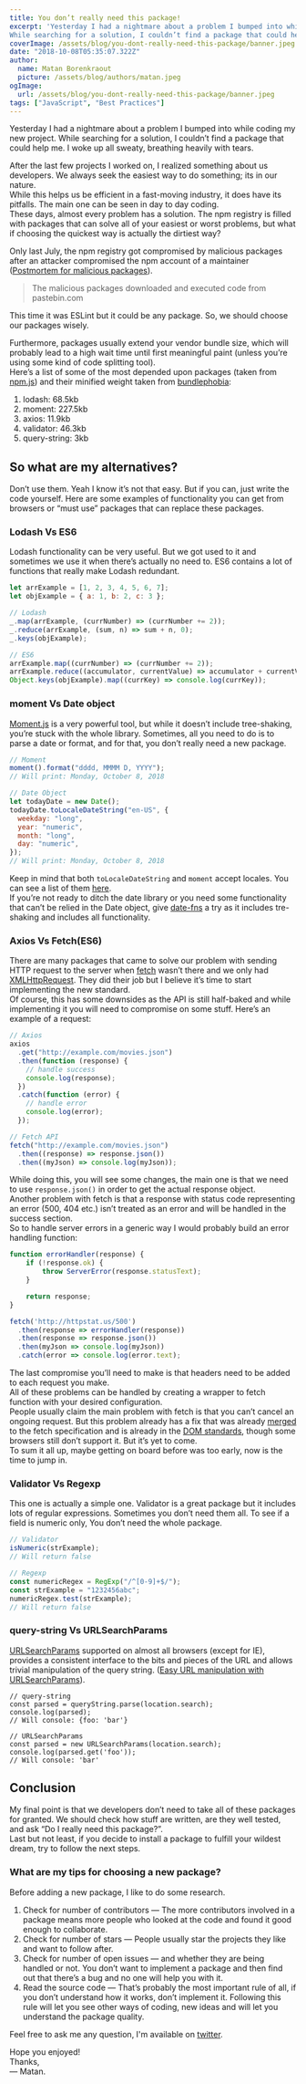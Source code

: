 ```yaml
---
title: You don’t really need this package!
excerpt: 'Yesterday I had a nightmare about a problem I bumped into while coding my new project.
While searching for a solution, I couldn’t find a package that could help me. I woke up all sweaty, breathing heavily with tears.'
coverImage: /assets/blog/you-dont-really-need-this-package/banner.jpeg
date: "2018-10-08T05:35:07.322Z"
author:
  name: Matan Borenkraout
  picture: /assets/blog/authors/matan.jpeg
ogImage:
  url: /assets/blog/you-dont-really-need-this-package/banner.jpeg
tags: ["JavaScript", "Best Practices"]
---
```


Yesterday I had a nightmare about a problem I bumped into while coding my new project.
While searching for a solution, I couldn’t find a package that could help me. I woke up all sweaty, breathing heavily with tears.

After the last few projects I worked on, I realized something about us developers. We always seek the easiest way to do something; its in our nature.  
While this helps us be efficient in a fast-moving industry, it does have its pitfalls.
The main one can be seen in day to day coding.  
These days, almost every problem has a solution. The npm registry is filled with packages that can solve all of your easiest or worst problems, but what if choosing the quickest way is actually the dirtiest way?

Only last July, the npm registry got compromised by malicious packages after an attacker compromised the npm account of a maintainer ([Postmortem for malicious packages](https://eslint.org/blog/2018/07/postmortem-for-malicious-package-publishes)).

> The malicious packages downloaded and executed code from pastebin.com

This time it was ESLint but it could be any package. So, we should choose our packages wisely.

Furthermore, packages usually extend your vendor bundle size, which will probably lead to a high wait time until first meaningful paint (unless you’re using some kind of code splitting tool).  
Here’s a list of some of the most depended upon packages (taken from [npm.js](https://www.npmjs.com/browse/depended)) and their minified weight taken from [bundlephobia](https://bundlephobia.com/):

1. lodash: 68.5kb
2. moment: 227.5kb
3. axios: 11.9kb
4. validator: 46.3kb
5. query-string: 3kb

## So what are my alternatives?

Don’t use them. Yeah I know it’s not that easy. But if you can, just write the code yourself. Here are some examples of functionality you can get from browsers or “must use” packages that can replace these packages.

### Lodash Vs ES6

Lodash functionality can be very useful. But we got used to it and sometimes we use it when there’s actually no need to. ES6 contains a lot of functions that really make Lodash redundant.

```js
let arrExample = [1, 2, 3, 4, 5, 6, 7];
let objExample = { a: 1, b: 2, c: 3 };

// Lodash
_.map(arrExample, (currNumber) => (currNumber += 2));
_.reduce(arrExample, (sum, n) => sum + n, 0);
_.keys(objExample);

// ES6
arrExample.map((currNumber) => (currNumber += 2));
arrExample.reduce((accumulator, currentValue) => accumulator + currentValue);
Object.keys(objExample).map((currKey) => console.log(currKey));
```

### moment Vs Date object

[Moment.js](http://momentjs.com/) is a very powerful tool, but while it doesn’t include tree-shaking, you’re stuck with the whole library. Sometimes, all you need to do is to parse a date or format, and for that, you don’t really need a new package.

```js
// Moment
moment().format("dddd, MMMM D, YYYY");
// Will print: Monday, October 8, 2018

// Date Object
let todayDate = new Date();
todayDate.toLocaleDateString("en-US", {
  weekday: "long",
  year: "numeric",
  month: "long",
  day: "numeric",
});
// Will print: Monday, October 8, 2018
```

Keep in mind that both `toLocaleDateString` and `moment` accept locales. You can see a list of them [here](https://github.com/libyal/libfwnt/wiki/Language-Code-identifiers#language-identifiers).  
If you’re not ready to ditch the date library or you need some functionality that can’t be relied in the Date object, give [date-fns](https://date-fns.org/) a try as it includes tre-shaking and includes all functionality.

### Axios Vs Fetch(ES6)

There are many packages that came to solve our problem with sending HTTP request to the server when [fetch](https://developer.mozilla.org/en-US/docs/Web/API/Fetch_API/Using_Fetch) wasn’t there and we only had [XMLHttpRequest](https://developer.mozilla.org/en-US/docs/Web/API/XMLHttpRequest). They did their job but I believe it’s time to start implementing the new standard.  
Of course, this has some downsides as the API is still half-baked and while implementing it you will need to compromise on some stuff. Here’s an example of a request:

```js
// Axios
axios
  .get("http://example.com/movies.json")
  .then(function (response) {
    // handle success
    console.log(response);
  })
  .catch(function (error) {
    // handle error
    console.log(error);
  });

// Fetch API
fetch("http://example.com/movies.json")
  .then((response) => response.json())
  .then((myJson) => console.log(myJson));
```

While doing this, you will see some changes, the main one is that we need to use `response.json()` in order to get the actual response object.  
Another problem with fetch is that a response with status code representing an error (500, 404 etc.) isn’t treated as an error and will be handled in the success section.  
So to handle server errors in a generic way I would probably build an error handling function:

```js
function errorHandler(response) {
    if (!response.ok) {
        throw ServerError(response.statusText);
    }

    return response;
}

fetch('http://httpstat.us/500')
  .then(response => errorHandler(response))
  .then(response => response.json())
  .then(myJson => console.log(myJson))
  .catch(error => console.log(error.text);
```

The last compromise you’ll need to make is that headers need to be added to each request you make.  
All of these problems can be handled by creating a wrapper to fetch function with your desired configuration.  
People usually claim the main problem with fetch is that you can’t cancel an ongoing request. But this problem already has a fix that was already [merged](https://github.com/whatwg/fetch/pull/523) to the fetch specification and is already in the [DOM standards](https://dom.spec.whatwg.org/#aborting-ongoing-activities), though some browsers still don’t support it. But it’s yet to come.  
To sum it all up, maybe getting on board before was too early, now is the time to jump in.

### Validator Vs Regexp

This one is actually a simple one. Validator is a great package but it includes lots of regular expressions. Sometimes you don’t need them all. To see if a field is numeric only, You don’t need the whole package.

```js
// Validator
isNumeric(strExample);
// Will return false

// Regexp
const numericRegex = RegExp("/^[0-9]+$/");
const strExample = "1232456abc";
numericRegex.test(strExample);
// Will return false
```

### query-string Vs URLSearchParams

[URLSearchParams](https://developer.mozilla.org/en-US/docs/Web/API/URLSearchParams) supported on almost all browsers (except for IE), provides a consistent interface to the bits and pieces of the URL and allows trivial manipulation of the query string. ([Easy URL manipulation with URLSearchParams](https://developers.google.com/web/updates/2016/01/urlsearchparams?hl=en)).

```
// query-string
const parsed = queryString.parse(location.search);
console.log(parsed);
// Will console: {foo: 'bar'}

// URLSearchParams
const parsed = new URLSearchParams(location.search);
console.log(parsed.get('foo'));
// Will console: 'bar'
```

## Conclusion

My final point is that we developers don’t need to take all of these packages for granted. We should check how stuff are written, are they well tested, and ask “Do I really need this package?”.  
Last but not least, if you decide to install a package to fulfill your wildest dream, try to follow the next steps.

### What are my tips for choosing a new package?

Before adding a new package, I like to do some research.

1. Check for number of contributors — The more contributors involved in a package means more people who looked at the code and found it good enough to collaborate.
2. Check for number of stars — People usually star the projects they like and want to follow after.
3. Check for number of open issues — and whether they are being handled or not. You don’t want to implement a package and then find out that there’s a bug and no one will help you with it.
4. Read the source code — That’s probably the most important rule of all, if you don’t understand how it works, don’t implement it. Following this rule will let you see other ways of coding, new ideas and will let you understand the package quality.

Feel free to ask me any question, I'm available on [twitter](https://twitter.com/matanbobi).

Hope you enjoyed!  
Thanks,  
— Matan.
